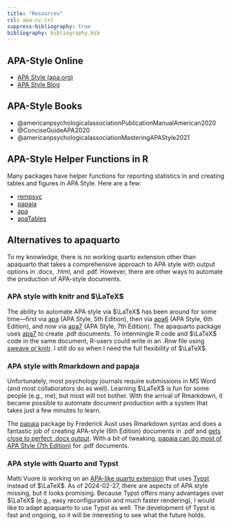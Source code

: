 ```yaml
---
title: "Resources"
csl: apa-cv.csl
suppress-bibliography: true
bibliography: bibliography.bib
---
```


## APA-Style Online

* [APA Style (apa.org)](https://apastyle.apa.org/)
* [APA Style Blog](https://apastyle.apa.org/blog)


## APA-Style Books

* @americanpsychologicalassociationPublicationManualAmerican2020
* @ConciseGuideAPA2020
* @americanpsychologicalassociationMasteringAPAStyle2021

## APA-Style Helper Functions in R

Many packages have helper functions for reporting statistics in and creating tables and figures in APA Style. Here are a few:

* [rempsyc](https://rempsyc.remi-theriault.com/index.html)
* [papaja](https://frederikaust.com/papaja_man/reporting.html)
* [apa](https://github.com/dgromer/apa)
* [apaTables](https://dstanley4.github.io/apaTables/)

## Alternatives to apaquarto

To my knowledge, there is no working quarto extension other than apaquarto that takes a comprehensive approach to APA style with output options in .docx, .html, and .pdf. However, there are other ways to automate the production of APA-style documents. 

### APA style with knitr and $\LaTeX$

The ability to automate APA style via $\LaTeX$ has been around for some time---first via [apa](https://ctan.org/pkg/apa) (APA Style, 5th Edition), then via [apa6](https://ctan.org/pkg/apa6) (APA Style, 6th Edition), and now via [apa7](https://ctan.org/pkg/apa7) (APA Style, 7th Edition). The apaquarto package uses [apa7](https://ctan.org/pkg/apa7) to create .pdf documents. To intermingle R code and $\LaTeX$ code in the same document, R-users could write in an .Rnw file using [sweave or knitr](https://support.posit.co/hc/en-us/articles/200552056-Using-Sweave-and-knitr). I still do so when I need the full flexibility of $\LaTeX$.

### APA style with Rmarkdown and papaja

Unfortunately, most psychology journals require submissions in MS Word (and most collaborators do as well). Learning $\LaTeX$ is fun for some people (e.g., me), but most will not bother. With the arrival of Rmarkdown, it became possible to automate document production with a system that takes just a few minutes to learn. 

The [papaja](https://github.com/crsh/papaja) package by Frederick Aust uses Rmarkdown syntax and does a fantastic job of creating APA-style (6th Edition) documents in .pdf and [gets close to perfect .docx output](https://frederikaust.com/papaja_man/limitations.html#microsoft-word-documents). With a bit of tweaking, [papaja can do most of APA Style (7th Edition)](https://github.com/crsh/papaja/issues/342) for .pdf documents.

### APA style with Quarto and Typst

Matti Vuore is working on an [APA-like quarto extension](https://github.com/mvuorre/quarto-apaish) that uses [Typst](https://typst.app/) instead of $\LaTeX$. As of 2024-02-27, there are aspects of APA style missing, but it looks promising. Because Typst offers many advantages over $\LaTeX$ (e.g., easy reconfiguration and much faster rendering), I would like to adapt apaquarto to use Typst as well. The development of Typst is fast and ongoing, so it will be interesting to see what the future holds.

